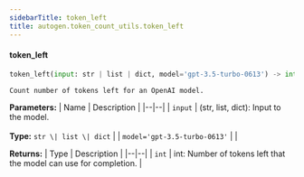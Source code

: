 ```yaml
---
sidebarTitle: token_left
title: autogen.token_count_utils.token_left
---
```


<code class="doc-symbol doc-symbol-heading doc-symbol-function"></code>
#### token_left
<a href="#autogen.token_count_utils..token_left" class="headerlink" title="Permanent link"></a>

```python
token_left(input: str | list | dict, model='gpt-3.5-turbo-0613') -> int
```

    Count number of tokens left for an OpenAI model.

<b>Parameters:</b>
| Name | Description |
|--|--|
| `input` | (str, list, dict): Input to the model.<br/><br/>**Type:** `str \| list \| dict` |
| `model='gpt-3.5-turbo-0613'` |  |

<b>Returns:</b>
| Type | Description |
|--|--|
| `int` | int: Number of tokens left that the model can use for completion. |

<br />